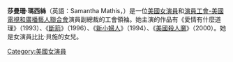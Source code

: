 {{BLP unsourced|time=2020-07-05T03:52:39+00:00}}
{{藝人
| 姓名 = 莎曼珊·瑪西絲
| 類型 = 女演员
| 圖片 = Samantha Mathis on Billions Season 4 Trailer.jpg
| 圖片簡介 = 瑪西斯（Mathis）客串節目將於2019年主演“ [[十億|十億]]”
| 國籍 = {{USA}}
| 出生名 = 
| 出生日期 = {{birth date and age|mf=yes|1970|05|12}}
| 出生地點 = {{USA}}[[紐約|紐約]][[布魯克林區|布魯克林區]]
| 職業 = [[演員|演員]]
| 語言 = [[英文|英文]]
| 活躍年代 = 1989年至今
| 父母 = 比比·貝施
}}
'''莎曼珊·瑪西絲'''（英語：Samantha Mathis，{{bd|1970年|5月12日|}}）是一位[[美国|美國]][[演員|女演員]]和[[演员工会-美国电视和广播艺人联合会|演員工會-美國電視和廣播藝人聯合會]]演員副總裁的工會領袖。她主演的作品有《愛情有什麼道理》（1993）、《[[断箭_(1996年电影)|斷箭]]》（1996）、《[[新小婦人|新小婦人]]》（1994）、《[[美色殺人狂|美國殺人魔]]》（2000）。她是女演員比比·貝施的女兒。

{{normdaten}}
{{DEFAULTSORT:mathis}}
[[Category:美國女演員|Category:美國女演員]]
{{actor-stub}}